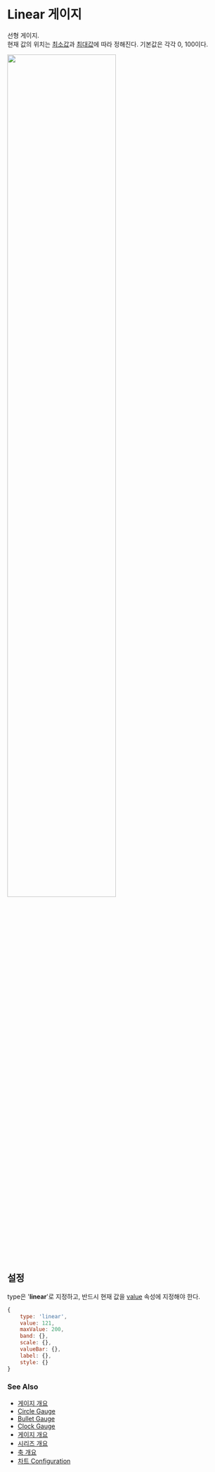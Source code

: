 # Linear 게이지

선형 게이지.<br/>
현재 값의 위치는 [최소값](/config/config/gauge/bullet#minvalue)과 [최대값](/config/config/gauge/bullet#maxvalue)에 따라 정해진다. 
기본값은 각각 0, 100이다.<br/>

<img src="/images/guide/gauge/linear-01.png" width="70%" class="border-img"/>

## 설정

type은 '**linear**'로 지정하고, 반드시 현재 값을 [value](/config/config/gauge/linear#value) 속성에 지정해야 한다.

```js
{
    type: 'linear',
    value: 121,
    maxValue: 200,
    band: {},
    scale: {},
    valueBar: {},
    label: {},
    style: {}
}
```

### See Also

- [게이지 개요](/guide/gauges)
- [Circle Gauge](/guide/gauges/gauge-circle)
- [Bullet Gauge](/guide/gauges/gauge-bullet)
- [Clock Gauge](/guide/gauges/gauge-clock)
- [게이지 개요](/guide/gauges)
- [시리즈 개요](/guide/series)
- [축 개요](/guide/axes)
- [차트 Configuration](/config)
